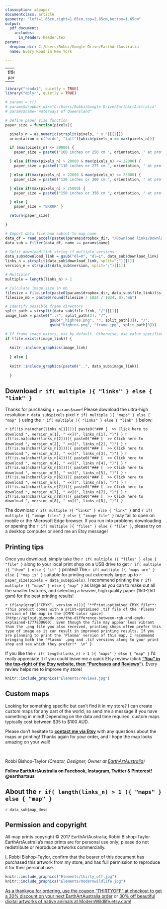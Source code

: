 ```yaml
---
classoption: a4paper
documentclass: article
geometry: "left=1.65cm,right=1.65cm,top=2.85cm,bottom=1.65cm"
output: 
  pdf_document:
    includes:
      in_header: header.tex
params:
  dropbox_dir: C:/Users/Robbi/Google Drive/EarthArtAustralia
  name: Every Road in New York

---
```


---
title: `r params$name`

---


```r

library("readxl", quietly = TRUE)
library("dplyr", quietly = TRUE)

# params = c()
# params$dropbox_dir="C:/Users/Robbi/Google Drive/EarthArtAustralia"
# params$name="Waterways of Queensland"

# Define paper size function
paper_size = function(pixels){

  pixels_n = as.numeric(strsplit(pixels, " x ")[[1]])
  orientation = c("wide", "tall")[which(pixels_n == max(pixels_n))]

  if (max(pixels_n) <= 20000) {
    paper_size = paste0("100 inches or 250 cm ", orientation, " at professional printing quality")

  } else if(max(pixels_n) > 20000 & max(pixels_n) <= 22000) {
    paper_size = paste0("110 inches or 275 cm ", orientation, " at professional printing quality")

  } else if(max(pixels_n) > 22000 & max(pixels_n) <= 25000) {
    paper_size = paste0("120 inches or 300 cm ", orientation, " at professional printing quality")

  } else if(max(pixels_n) > 25000) {
    paper_size = paste0("150 inches or 350 cm ", orientation, " at professional printing quality")

  } else {
    paper_size = "ERROR" }

  return(paper_size)

}

# Import data file and subset to map name
data_df = read_excel(paste0(params$dropbox_dir, "/Download links/DownloadandPrintingGuide_data.xls"))
data_sub = filter(data_df, name == params$name)

# Split download link string if multiple versions
data_sub$download_link = gsub("dl=0", "dl=1", data_sub$download_link)
links_n = strsplit(data_sub$download_link, split=";")[[1]]
version_n = strsplit(data_sub$version, split=";")[[1]]

# Multiple?
multiple = length(links_n) > 1

# Calculate image size in mb
filesize = file.info(paste0(params$dropbox_dir, data_sub$file_link))$size
filesize_mb = paste0(round(filesize / 1024 / 1024, 0),"mb")

```

```r

# Identify possible frame directory
split_path = strsplit(data_sub$file_link, "/")[[1]] 
image_link = paste0("../", split_path[2], "/", 
                    gsub("_highres.png", "", split_path[3]), "/", 
                    gsub("highres.png", "frame.jpg", split_path[3]))

# If frame image exists, use by default. Otherwise, use value specified in "image_link" column
if (file.exists(image_link)) {
  
  knitr::include_graphics(image_link)  
  
  } else {
    
  knitr::include_graphics(paste0("..", data_sub$image_link))
    
  }

```

## Download `r if( multiple ){ "links" } else { "link" }`

Thanks for purchasing `r params$name`! Please download the ultra-high resolution `r data_sub$pixels` pixel `r if( multiple ){ "maps" } else { "map" }` using the `r if( multiple ){ "links" } else { "link" }` below:

`r if(!is.na(nchar(links_n[1]))){ paste0("### [  >> Click here to download ", version_n[1], " <<](", links_n[1], ")") }`
`r if(!is.na(nchar(links_n[2]))){ paste0("### [  >> Click here to download ", version_n[2], " <<](", links_n[2], ")") }`
`r if(!is.na(nchar(links_n[3]))){ paste0("### [  >> Click here to download ", version_n[3], " <<](", links_n[3], ")") }`
`r if(!is.na(nchar(links_n[4]))){ paste0("### [  >> Click here to download ", version_n[4], " <<](", links_n[4], ")") }`
`r if(!is.na(nchar(links_n[5]))){ paste0("### [  >> Click here to download ", version_n[5], " <<](", links_n[5], ")") }`
`r if(!is.na(nchar(links_n[6]))){ paste0("### [  >> Click here to download ", version_n[6], " <<](", links_n[6], ")") }`
`r if(!is.na(nchar(links_n[7]))){ paste0("### [  >> Click here to download ", version_n[7], " <<](", links_n[7], ")") }`
`r if(!is.na(nchar(links_n[8]))){ paste0("### [  >> Click here to download ", version_n[8], " <<](", links_n[8], ")") }`

\begingroup\footnotesize

The download `r if( multiple ){ "links" } else { "link" }` and `r if( multiple ){ "image files" } else { "image file" }` may fail to open on mobile or the Microsoft Edge browser. If you run into problems downloading or opening the `r if( multiple ){ "files" } else { "file" }`, please try on a desktop computer or send me an Etsy message!

\endgroup

## Printing tips

Once you download, simply take the `r if( multiple ){ "files" } else { "file" }` along to your local print shop on a USB drive to get `r if( multiple ){ "them" } else { "it" }` printed! The `r if( multiple ){ "maps are" } else { "map is" }` suitable for printing out extremely large: up to `r paper_size(pixels = data_sub$pixels)`. I recommend printing the `r if( multiple ){ "maps" } else { "map" }` as large as you can to make out all the smaller features, and selecting a heavier, high quality paper (150-250 gsm) for the best printing results!

`r if(any(grepl("CMYK", version_n))){ "**Print-optimised CMYK file**: *This product comes with a print-optimised .tif file of the 'Plasma' version of the map in the [CMYK color space](http://sploid.gizmodo.com/the-difference-between-rgb-and-cmyk-explained-1777830600). Even though the file may appear less vibrant than the .png file you also received, printing shops often prefer this type of image as it can result in improved printing results. If you are planning to print the 'Plasma' version of this map, I recommend bringing both the 'Plasma' .png and .tif versions along to your print shop and see which they prefer!*  \n" }`

If you like the `r if( length(links_n) > 1 ){ "maps" } else { "map" }` I'd really appreciate it if you could leave me a quick Etsy review (click **["You" in the top-right of the Etsy website, then "Purchases and Reviews"](https://www.etsy.com/au/your/purchases?ref=hdr_user_menu)**). Every review helps me to improve my store! 

```r

knitr::include_graphics("Elements/reviews.jpg")


```

## Custom maps ###

Looking for something specific but can't find it in my store? I can create custom maps for any part of the world, so send me a message if you have something in mind! Depending on the data and time required, custom maps typically cost between $35 to $100 AUD.

Please don't hesitate to **[contact me via Etsy](https://www.etsy.com/au/conversations/new?with_id=85706160)** with any questions about the maps or printing! Thanks again for your order, and I hope the map looks amazing on your wall!

&nbsp;

Robbi Bishop-Taylor *(Creator, Designer, Owner at [EarthArtAustralia](https://www.etsy.com/shop/EarthArtAustralia))*

**Follow [EarthArtAustralia](https://www.etsy.com/shop/EarthArtAustralia) on [Facebook](https://www.facebook.com/EarthArtAus/), [Instagram](https://www.instagram.com/EarthArtAus/), [Twitter](https://twitter.com/earthartaus/) & [Pinterest!](https://au.pinterest.com/earthartaus/) @earthartaus**

## About the `r if( length(links_n) > 1 ){ "maps" } else { "map" }`
`r data_sub$map_desc`


## Permission and copyright

All map prints copyright &copy; 2017 EarthArtAustralia; Robbi Bishop-Taylor. EarthArtAustralia's map prints are for personal use only; please do not redistribute or reproduce artworks commercially.

I, Robbi Bishop-Taylor, confirm that the bearer of this document has purchased this artwork from my store, and has full permission to reproduce it for their personal use.


```r

knitr::include_graphics("Elements/thirty_off.jpg")
knitr::include_graphics("Elements/modernwildlife.jpg")


```

[As a thankyou for ordering, use the coupon "THIRTYOFF" at checkout to get a 30% discount on your next EarthArtAustralia order](https://www.etsy.com/shop/EarthArtAustralia?coupon=THIRTYOFF) or [30% off beautiful digital artworks of native animals at ModernWildlife.etsy.com!](https://www.etsy.com/au/shop/ModernWildlife?coupon=THIRTYOFF)

